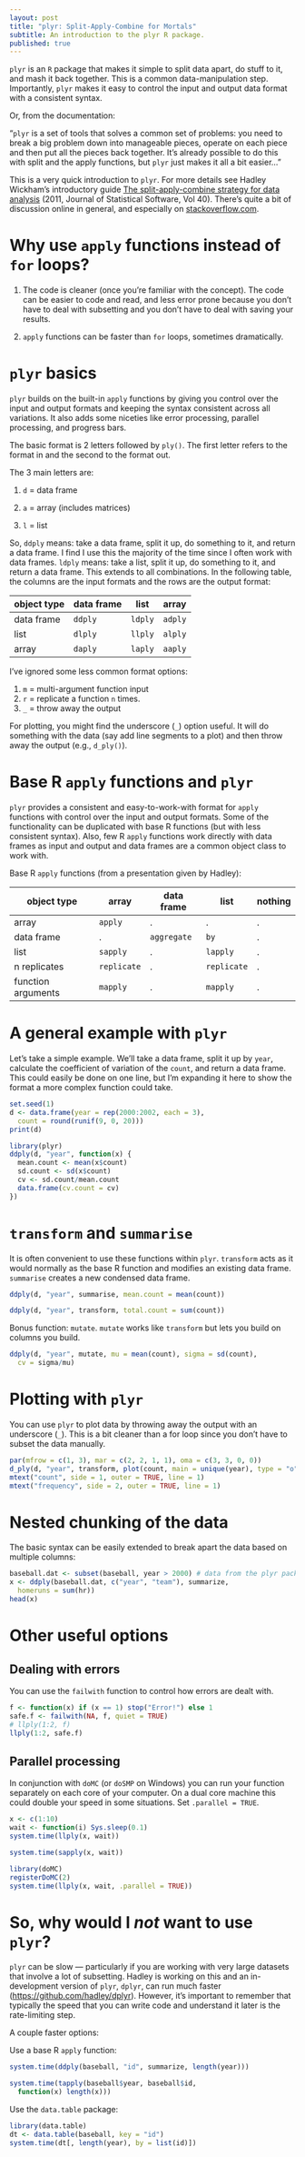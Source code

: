 ```yaml
---
layout: post
title: "plyr: Split-Apply-Combine for Mortals"
subtitle: An introduction to the plyr R package.
published: true
---
```


`plyr` is an `R` package that makes it simple to split data apart, do
stuff to it, and mash it back together. This is a common
data-manipulation step. Importantly, `plyr` makes it easy to control the
input and output data format with a consistent syntax.

Or, from the documentation:

“`plyr` is a set of tools that solves a common set of problems: you need
to break a big problem down into manageable pieces, operate on each
piece and then put all the pieces back together. It’s already possible
to do this with split and the apply functions, but `plyr` just makes it
all a bit easier…”

This is a very quick introduction to `plyr`. For more details see Hadley
Wickham’s introductory guide [The split-apply-combine strategy for data
analysis](http://www.jstatsoft.org/v40/i01) (2011, Journal of
Statistical Software, Vol 40). There’s quite a bit of discussion online
in general, and especially on
[stackoverflow.com](http://stackoverflow.com/questions/tagged/plyr).

Why use `apply` functions instead of `for` loops?
=================================================

1.  The code is cleaner (once you’re familiar with the concept). The
    code can be easier to code and read, and less error prone because you
    don’t have to deal with subsetting and you don’t have to deal with saving
    your results.

2.  `apply` functions can be faster than `for` loops, sometimes dramatically.

`plyr` basics
=============

`plyr` builds on the built-in `apply` functions by giving you control
over the input and output formats and keeping the syntax consistent
across all variations. It also adds some niceties like error processing,
parallel processing, and progress bars.

The basic format is 2 letters followed by `ply()`. The first letter
refers to the format in and the second to the format out.

The 3 main letters are:

1.  `d` = data frame

2.  `a` = array (includes matrices)

3.  `l` = list

So, `ddply` means: take a data frame, split it up, do something to it,
and return a data frame. I find I use this the majority of the time
since I often work with data frames. `ldply` means: take a list, split
it up, do something to it, and return a data frame. This extends to all
combinations. In the following table, the columns are the input formats
and the rows are the output format:

object type| data frame | list    | array
-----------|------------|---------|--------
data frame | `ddply`    | `ldply` | `adply`
list       | `dlply`    | `llply` | `alply`
array      | `daply`    | `laply` | `aaply`

I’ve ignored some less common format options:

1.  `m` = multi-argument function input
2.  `r` = replicate a function `n` times.
3.  `_` = throw away the output

For plotting, you might find the underscore (`_`) option useful. It will
do something with the data (say add line segments to a plot) and then
throw away the output (e.g., `d_ply()`).

Base R `apply` functions and `plyr`
===================================

`plyr` provides a consistent and easy-to-work-with format for `apply`
functions with control over the input and output formats. Some of the
functionality can be duplicated with base R functions (but with less
consistent syntax). Also, few R `apply` functions work directly with
data frames as input and output and data frames are a common object
class to work with.

Base R `apply` functions (from a presentation given by Hadley):

object type        | array       | data frame  | list        | nothing
-------------------|-------------|-------------|-------------|--------
array              | `apply`     | .           | .           | .
data frame         | .           | `aggregate` | `by`        | .
list               | `sapply`    | .           | `lapply`    | .
n replicates       | `replicate` | .           | `replicate` | .
function arguments | `mapply`    | .           | `mapply`    | .

A general example with `plyr`
=============================

Let’s take a simple example. We’ll take a data frame, split it up by
`year`, calculate the coefficient of variation of the `count`, and
return a data frame. This could easily be done on one line, but I’m
expanding it here to show the format a more complex function could take.

```r
set.seed(1)
d <- data.frame(year = rep(2000:2002, each = 3),
  count = round(runif(9, 0, 20)))
print(d)
```


```r
library(plyr)
ddply(d, "year", function(x) {
  mean.count <- mean(x$count)
  sd.count <- sd(x$count)
  cv <- sd.count/mean.count
  data.frame(cv.count = cv)
})
```


`transform` and `summarise`
===========================

It is often convenient to use these functions within `plyr`. `transform`
acts as it would normally as the base R function and modifies an
existing data frame. `summarise` creates a new condensed data
frame.

```r
ddply(d, "year", summarise, mean.count = mean(count))
```


```r
ddply(d, "year", transform, total.count = sum(count))
```

Bonus function: `mutate`. `mutate` works like `transform` but lets you
build on columns you build.

```r
ddply(d, "year", mutate, mu = mean(count), sigma = sd(count),
  cv = sigma/mu)
```


Plotting with `plyr`
====================

You can use `plyr` to plot data by throwing away the output with an
underscore (`_`). This is a bit cleaner than a for loop since you don’t
have to subset the data manually.

```r
par(mfrow = c(1, 3), mar = c(2, 2, 1, 1), oma = c(3, 3, 0, 0))
d_ply(d, "year", transform, plot(count, main = unique(year), type = "o"))
mtext("count", side = 1, outer = TRUE, line = 1)
mtext("frequency", side = 2, outer = TRUE, line = 1)
```

Nested chunking of the data
===========================

The basic syntax can be easily extended to break apart the data based on
multiple columns:

```r
baseball.dat <- subset(baseball, year > 2000) # data from the plyr package
x <- ddply(baseball.dat, c("year", "team"), summarize,
  homeruns = sum(hr))
head(x)
```

Other useful options
====================

Dealing with errors
-------------------

You can use the `failwith` function to control how errors are dealt
with.

```r
f <- function(x) if (x == 1) stop("Error!") else 1
safe.f <- failwith(NA, f, quiet = TRUE)
# llply(1:2, f)
llply(1:2, safe.f)
```

Parallel processing
-------------------

In conjunction with `doMC` (or `doSMP` on Windows) you can run your
function separately on each core of your computer. On a dual core
machine this could double your speed in some situations. Set
`.parallel = TRUE`.


```r
x <- c(1:10)
wait <- function(i) Sys.sleep(0.1)
system.time(llply(x, wait))
```


```r
system.time(sapply(x, wait))
```


```r
library(doMC)
registerDoMC(2)
system.time(llply(x, wait, .parallel = TRUE))
```


So, why would I *not* want to use `plyr`?
=========================================

`plyr` can be slow — particularly if you are working with very large
datasets that involve a lot of subsetting. Hadley is working on this and
an in-development version of `plyr`, `dplyr`, can run much faster (<https://github.com/hadley/dplyr>).
However, it’s important to remember that typically the speed that you
can write code and understand it later is the rate-limiting step.

A couple faster options:

Use a base R `apply` function:

```r
system.time(ddply(baseball, "id", summarize, length(year)))
```


```r
system.time(tapply(baseball$year, baseball$id, 
  function(x) length(x)))
```


Use the `data.table` package:

```r
library(data.table)
dt <- data.table(baseball, key = "id")
system.time(dt[, length(year), by = list(id)])
```

